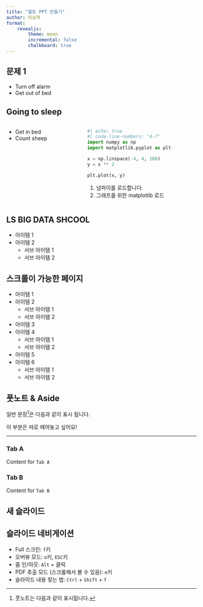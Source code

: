 ```yaml
---
title: "퀄토 PPT 만들기"
author: 이승학
format: 
    revealjs:
        theme: moon
        incremental: false
        chalkboard: true
---
```


## 문제 1

::: {.incremental}

- Turn off alarm
- Get out of bed

:::

## Going to sleep
:::: {.columns}

::: {.column width="40%"}

- Get in bed
- Count sheep

:::

::: {.column width="60%"}

```python
#| echo: true
#| code-line-numbers: "4-7"
import numpy as np                                  # <1>
import matplotlib.pyplot as plt                     # <2>

x = np.linspace(-4, 4, 100)
y = x ** 2

plt.plot(x, y)

```
1. 넘파이를 로드합니다.
2. 그래프를 위한 matplotlib 로드
:::

::::


## LS BIG DATA SHCOOL {.smaller}

- 아이템 1
- 아이템 2
    - 서브 아이템 1
    - 서브 아이템 2

## 스크롤이 가능한 페이지 {.scrollable}

- 아이템 1
- 아이템 2
    - 서브 아이템 1
    - 서브 아이템 2
- 아이템 3
- 아이템 4
    - 서브 아이템 1
    - 서브 아이템 2
- 아이템 5
- 아이템 6
    - 서브 아이템 1
    - 서브 아이템 2

## 풋노트 & Aside

일반 문장^[풋노트는 다음과 같이
표시됩니다.]은 다음과 같이 표시 됩니다.

::: aside

이 부분은 따로 떼어놓고 싶어요!

:::

---

::: {.panel-tabset}

### Tab A

Content for `Tab A`

### Tab B

Content for `Tab B`

:::

## 새 슬라이드 {background-color="aquamarine"}

## 슬라이드 네비게이션

* Full 스크린: `f`키
* 오버뷰 모드: `o`키, `ESC`키
* 줌 인/아웃: `Alt` + 클릭
* PDF 추출 모드 (스크롤해서 볼 수 있음): `e`키
* 슬라이드 내용 찾는 법: `Ctrl` + `Shift` + `f`